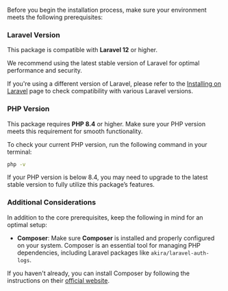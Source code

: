 Before you begin the installation process, make sure your environment meets the following prerequisites:

### Laravel Version

This package is compatible with **Laravel 12** or higher.

We recommend using the latest stable version of Laravel for optimal performance and security.

If you're using a different version of Laravel, please refer to the [Installing on Laravel](https://laravel.com/docs/master/installation#main-content) page to check compatibility with various Laravel versions.

### PHP Version

This package requires **PHP 8.4** or higher. Make sure your PHP version meets this requirement for smooth functionality.

To check your current PHP version, run the following command in your terminal:

```bash copy
php -v
```

If your PHP version is below 8.4, you may need to upgrade to the latest stable version to fully utilize this package’s features.

### Additional Considerations

In addition to the core prerequisites, keep the following in mind for an optimal setup:

- **Composer**: Make sure **Composer** is installed and properly configured on your system. Composer is an essential tool for managing PHP dependencies, including Laravel packages like `akira/laravel-auth-logs`.

If you haven't already, you can install Composer by following the instructions on their [official website](https://getcomposer.org).
